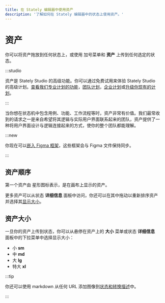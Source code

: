 ```yaml
---
title: 在 Stately 编辑器中使用资产
description: '了解如何在 Stately 编辑器中的状态上使用资产。'
---
```


# 资产

你可以将资产拖放到任何状态上，或使用 <Plus size={18} /> 加号菜单和 <Paperclip size={18}/> **资产** 上传到任何选定的状态。

:::studio

资产是 Stately Studio 的高级功能。你可以通过免费试用来体验 Stately Studio 的高级计划。[查看我们专业计划的功能](studio-pro-plan.mdx)，[团队计划](studio-team-plan.mdx)，[企业计划](studio-enterprise-plan.mdx)或[升级你现有的计划](https://stately.ai/registry/billing)。

:::

当你想在状态机中包含用例、功能、工作流程等时，资产非常有价值。我们最常收到的请求之一是来自希望将其逻辑与实际用户界面联系起来的团队，资产提供了一种将用户界面设计与逻辑连接起来的方式，使你的整个团队都能理解。

:::new

你现在可以[嵌入 Figma 框架](figma.mdx)，这些框架会与 Figma 文件保持同步。

:::

<EmbedMachine embedURL="https://stately.ai/registry/editor/embed/c447d996-cef1-421d-a422-8be695668764?mode=design&machineId=bf81f493-6855-43e7-a6aa-4551f1acdc6e" title="状态资产"/>

## 资产顺序

第一个资产由 <Star size={18}/> 星形图标表示，是在画布上显示的资产。

更多资产可以从状态 <Info size={18}/> **详细信息** 面板中访问，你还可以在其中拖动以重新排序资产并选择其[显示大小](#asset-sizes)。

## 资产大小

一旦你的资产上传到状态，你可以从悬停在资产上的 **大小** 菜单或状态 <Info size={18}/> **详细信息** 面板中的下拉菜单中选择显示大小：

- 小 **sm**
- 中 **md**
- 大 **lg**
- 特大 **xl**

:::tip

你还可以使用 markdown 从任何 URL 添加图像到[状态和转换描述](descriptions.mdx)中。

:::